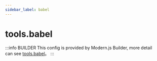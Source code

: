 ```yaml
---
sidebar_label: babel
---
```


# tools.babel

:::info BUILDER
This config is provided by Modern.js Builder, more detail can see [tools.babel](https://modernjs.dev/builder/en/api/config-tools.html#tools-babel)。
:::


<Main />
